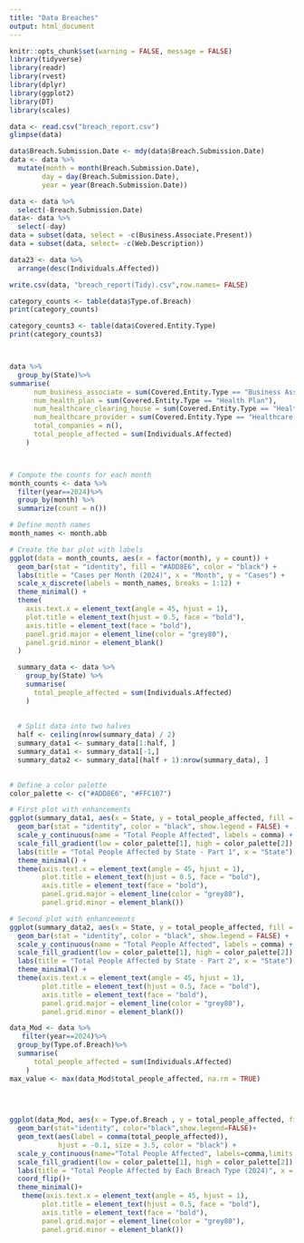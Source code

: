 ```yaml
---
title: "Data Breaches"
output: html_document
---
```


```r
knitr::opts_chunk$set(warning = FALSE, message = FALSE)
library(tidyverse)
library(readr)
library(rvest)
library(dplyr)
library(ggplot2)
library(DT)
library(scales)
```



```r
data <- read.csv("breach_report.csv")
glimpse(data)
```
```r
data$Breach.Submission.Date <- mdy(data$Breach.Submission.Date)
data <- data %>% 
  mutate(month = month(Breach.Submission.Date),
        day = day(Breach.Submission.Date),
        year = year(Breach.Submission.Date))

data <- data %>%
  select(-Breach.Submission.Date)
data<- data %>%
  select(-day)
data = subset(data, select = -c(Business.Associate.Present))
data = subset(data, select= -c(Web.Description))
```

```r
data23 <- data %>%
  arrange(desc(Individuals.Affected))
```



```r
write.csv(data, "breach_report(Tidy).csv",row.names= FALSE)
```

```r
category_counts <- table(data$Type.of.Breach)
print(category_counts)

category_counts3 <- table(data$Covered.Entity.Type)
print(category_counts3)



data %>%
  group_by(State)%>%
summarise(
      num_business_associate = sum(Covered.Entity.Type == "Business Associate"),
      num_health_plan = sum(Covered.Entity.Type == "Health Plan"),
      num_healthcare_clearing_house = sum(Covered.Entity.Type == "Healthcare Clearing House"),
      num_healthcare_provider = sum(Covered.Entity.Type == "Healthcare Provider"),
      total_companies = n(),
      total_people_affected = sum(Individuals.Affected)
    )




```



```r

# Compute the counts for each month
month_counts <- data %>%
  filter(year==2024)%>%
  group_by(month) %>%
  summarize(count = n())

# Define month names
month_names <- month.abb

# Create the bar plot with labels
ggplot(data = month_counts, aes(x = factor(month), y = count)) +
  geom_bar(stat = "identity", fill = "#ADD8E6", color = "black") +
  labs(title = "Cases per Month (2024)", x = "Month", y = "Cases") +
  scale_x_discrete(labels = month_names, breaks = 1:12) +
  theme_minimal() +
  theme(
    axis.text.x = element_text(angle = 45, hjust = 1),
    plot.title = element_text(hjust = 0.5, face = "bold"),
    axis.title = element_text(face = "bold"),
    panel.grid.major = element_line(color = "grey80"),
    panel.grid.minor = element_blank()
  )
```


```r


  summary_data <- data %>%
    group_by(State) %>%
    summarise(
      total_people_affected = sum(Individuals.Affected)
    )
  
  
  # Split data into two halves
  half <- ceiling(nrow(summary_data) / 2)
  summary_data1 <- summary_data[1:half, ]
  summary_data1 <- summary_data1[-1,]
  summary_data2 <- summary_data[(half + 1):nrow(summary_data), ]
  
```




```r

# Define a color palette
color_palette <- c("#ADD8E6", "#FFC107")

# First plot with enhancements
ggplot(summary_data1, aes(x = State, y = total_people_affected, fill = total_people_affected)) +
  geom_bar(stat = "identity", color = "black", show.legend = FALSE) +
  scale_y_continuous(name = "Total People Affected", labels = comma) +
  scale_fill_gradient(low = color_palette[1], high = color_palette[2]) +
  labs(title = "Total People Affected by State - Part 1", x = "State") +
  theme_minimal() +
  theme(axis.text.x = element_text(angle = 45, hjust = 1),
        plot.title = element_text(hjust = 0.5, face = "bold"),
        axis.title = element_text(face = "bold"),
        panel.grid.major = element_line(color = "grey80"),
        panel.grid.minor = element_blank())

# Second plot with enhancements
ggplot(summary_data2, aes(x = State, y = total_people_affected, fill = total_people_affected)) +
  geom_bar(stat = "identity", color = "black", show.legend = FALSE) +
  scale_y_continuous(name = "Total People Affected", labels = comma) +
  scale_fill_gradient(low = color_palette[1], high = color_palette[2]) +
  labs(title = "Total People Affected by State - Part 2", x = "State") +
  theme_minimal() +
  theme(axis.text.x = element_text(angle = 45, hjust = 1),
        plot.title = element_text(hjust = 0.5, face = "bold"),
        axis.title = element_text(face = "bold"),
        panel.grid.major = element_line(color = "grey80"),
        panel.grid.minor = element_blank())
```

```r
data_Mod <- data %>%
   filter(year==2024)%>%
  group_by(Type.of.Breach)%>%
  summarise(
      total_people_affected = sum(Individuals.Affected)
    )
max_value <- max(data_Mod$total_people_affected, na.rm = TRUE)

  
  

ggplot(data_Mod, aes(x = Type.of.Breach , y = total_people_affected, fill = total_people_affected)) +
  geom_bar(stat="identity", color="black",show.legend=FALSE)+
  geom_text(aes(label = comma(total_people_affected)), 
            hjust = -0.1, size = 3.5, color = "black") +
  scale_y_continuous(name="Total People Affected", labels=comma,limits = c(0, max_value * 1.2))+
  scale_fill_gradient(low = color_palette[1], high = color_palette[2]) +
  labs(title = "Total People Affected by Each Breach Type (2024)", x = "Breach Type")+
  coord_flip()+
  theme_minimal()+
   theme(axis.text.x = element_text(angle = 45, hjust = 1),
        plot.title = element_text(hjust = 0.5, face = "bold"),
        axis.title = element_text(face = "bold"),
        panel.grid.major = element_line(color = "grey80"),
        panel.grid.minor = element_blank())


```


